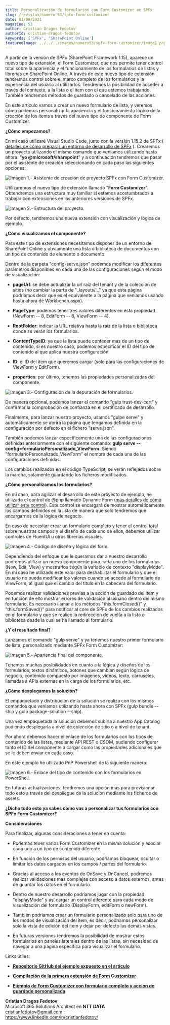 ```yaml
---
title: Personalización de formularios con Form Customizer en SPFx
slug: /revistas/numero-53/spfx-form-customizer
date: 01/09/2021
magazine: 53
author: Cristian Dragos Fedotov
authorId: cristian-dragos-fedotov
keywords: ['SPFx', 'SharePoint Online']
featuredImage: ../../../images/numero53/spfx-form-customizer/image1.png
---
```


A partir de la versión de SPFx (SharePoint Framework 1.15), aparece un
nuevo tipo de extensión, el Form Customizer, que nos permite tener
control total sobre la apariencia y el funcionamiento de los formularios
de listas y librerías en SharePoint Online. A través de este nuevo tipo
de extensión tendremos control sobre el marco completo de los
formularios y la experiencia del usuario al utilizarlos. Tendremos la
posibilidad de acceder a través del contexto, a la lista o el item con
el que estemos trabajando. También tendremos métodos de guardado o
cancelado de las acciones.

En este articulo vamos a crear un nuevo formulario de lista, y veremos
cómo podemos personalizar la apariencia y el funcionamiento lógico de la
creación de los ítems a través del nuevo tipo de componente de Form
Customizer.

**¿Cómo empezamos?**

En mi caso utilizaré Visual Studio Code, junto con la versión 1.15.2 de
SPFx ( [detalles de cómo preparar un entorno de desarrollo de
SPFx](https://docs.microsoft.com/en-us/sharepoint/dev/spfx/set-up-your-development-environment)
). Crearemos un proyecto utilizando el mismo comando que veníamos
utilizando hasta ahora: "**yo @microsoft/sharepoint**" y a continuación
tendremos que pasar por el asistente de creación seleccionando en cada
paso las siguientes opciones:

![Imagen 1.- Asistente de creación de proyecto SPFx con Form Customizer.](../../../images/numero53/spfx-form-customizer/image1.png)



Utilizaremos el nuevo tipo de extensión llamado "**Form Customizer**".
Obtendremos una estructura muy familiar si estamos acostumbrados a
trabajar con extensiones en las anteriores versiones de SPFx.

![Imagen 2.- Estructura del proyecto.](../../../images/numero53/spfx-form-customizer/image2.png)



Por defecto, tendremos una nueva extensión con visualización y lógica de
ejemplo.

**¿Cómo visualizamos el componente?**

Para este tipo de extensiones necesitamos disponer de un entorno de
SharePoint Online y obviamente una lista o biblioteca de documentos con
un tipo de contenido de elemento o documento.

Dentro de la carpeta "config-serve.json" podemos modificar los
diferentes parámetros disponibles en cada una de las configuraciones
según el modo de visualización:

-   **pageUrl**: se debe actualizar la url raíz del tenant y de la
    colección de sitios (no cambiar la parte de "_layouts/..." ya que
    esta página podríamos decir que es el equivalente a la página que
    veníamos usando hasta ahora de Workbench.aspx).

-   **PageType**: podemos tener tres valores diferentes en esta
    propiedad (NewForm -- 8, EditForm -- 6, ViewForm -- 4).

-   **RootFolder**: indicar la URL relativa hasta la raíz de la lista o
    biblioteca donde se verán los formularios.

-   **ContentTypeID**: ya que la lista puede contener mas de un tipo de
    contenido, si es nuestro caso, podemos especificar el ID del tipo de
    contenido al que aplica nuestra configuración.

-   **ID**: el ID del item que queremos cargar (solo para las
    configuraciones de ViewForm y EditForm).

-   **properties**: por último, tenemos las propiedades personalizadas
    del componente.

![Imagen 3.- Configuración de la depuración de formularios.](../../../images/numero53/spfx-form-customizer/image3.png)



De manera opcional, podemos lanzar el comando "gulp trust-dev-cert" y
confirmar la comprobación de confianza en el certificado de desarrollo.

Finalmente, para lanzar nuestro proyecto, usamos "gulpe serve" y
automáticamente se abrirá la página que tengamos definida en la
configuración por defecto en el fichero "serve.json".

También podemos lanzar específicamente una de las configuraciones
definidas anteriormente con el siguiente comando: **gulp serve
--config=formularioPersonalizado_ViewForm.** Siendo
"formularioPersonalizado_ViewForm" el nombre de cada una de las
configuraciones definidas.

Los cambios realizados en el código TypeScript, se verán reflejados
sobre la marcha, solamente guardando los ficheros modificados.

**¿Cómo personalizamos los formularios?**

En mi caso, para agilizar el desarrollo de este proyecto de ejemplo, he
utilizado el control de @pnp llamado Dynamic Form ([más detalles de
cómo utilizar este
control](https://pnp.github.io/sp-dev-fx-controls-react/controls/DynamicForm/)).
Este control se encargará de mostrar automáticamente los campos
definidos en la lista de manera que solo tendremos que encargarnos de la
lógica de negocio.

En caso de necesitar crear un formulario completo y tener el control
total sobre nuestros campos y el diseño de cada uno de ellos, debemos
utilizar controles de FluentUi u otras librerías visuales.

![Imagen 4.- Código de diseño y lógica del form.](../../../images/numero53/spfx-form-customizer/image4.png)


Dependiendo del enfoque que le queramos dar a nuestro desarrollo
podremos utilizar un nuevo componente para cada uno de los formularios
(New, Edit, View) y mostrarlos según la variable de contexto
"displayMode". En mi caso he utilizado este valor para deshabilitar el
formulario y que el usuario no pueda modificar los valores cuando se
accede al formulario de ViewForm, al igual que el cambio del titulo en
la cabecera del formulario.

Podemos realizar validaciones previas a la acción de guardado del item y
en función de ello mostrar errores de validación al usuario dentro del
mismo formulario. Es necesario llamar a los métodos "this.formClosed()"
y "this.formSaved()" para notificar al core de SPFx de los cambios
realizados en el formulario y que se realice la redirección de vuelta a
la lista o biblioteca desde la cual se ha llamado al formulario.

**¿Y el resultado final?**

Lanzamos el comando "gulp serve" y ya tenemos nuestro primer formulario
de lista, personalizado mediante SPFx Form Customizer:

![Imagen 5.- Apariencia final del componente.](../../../images/numero53/spfx-form-customizer/image5.png)



Tenemos muchas posibilidades en cuanto a la lógica y diseños de los
formularios; textos dinámicos, botones que cambian según lógica de
negocio, contenido compuesto por imágenes, videos, texto, carruseles,
llamadas a APIs externas en la carga de los formularios, etc.

**¿Cómo desplegamos la solución?**

El empaquetado y distribución de la solución se realiza con los mismos
comandos que veníamos utilizando hasta ahora con SPFx (gulp bundle
--ship y gulp package-solution --ship).

Una vez empaquetada la solución debemos subirla a nuestro App Catalog
pudiendo desplegarla a nivel de colección de sitio o a nivel de tenant.

Por ahora debemos hacer el enlace de los formularios con los tipos de
contenido de las listas, mediante API REST o CSOM, pudiendo configurar
tanto el ID del componente a cargar como las propiedades adicionales que
se le deben enviar en cada caso.

En este ejemplo he utilizado PnP Powershell de la siguiente manera:

![Imagen 6.- Enlace del tipo de contenido con los formularios en PowerShell.](../../../images/numero53/spfx-form-customizer/image6.png)



En futuras actualizaciones, tendremos una opción más para provisionar
todo esto a través del despliegue de la solución mediante los ficheros
de assets.

**¿Dicho todo esto ya sabes cómo vas a personalizar tus formularios con SPFx Form Customizer?**

**Consideraciones**

Para finalizar, algunas consideraciones a tener en cuenta:

-   Podemos tener varios Form Customizer en la misma solución y asociar
    cada uno a un tipo de contenido diferente.

-   En función de los permisos del usuario, podríamos bloquear, ocultar
    o limitar los datos cargados en los campos / partes del formulario.

-   Gracias al acceso a los eventos de OnSave y OnCancel, podremos
    realizar validaciones mas complejas con acceso a datos externos,
    antes de guardar los datos en el formulario.

-   Dentro de nuestro desarrollo podríamos jugar con la propiedad
    "displayMode" y así cargar un control diferente para cada modo de
    visualización del formulario (DisplayForm, editForm o newForm).

-   También podríamos crear un formulario personalizado solo para uno de
    los modos de visualización del item, es decir, podríamos
    personalizar solo la vista de edición del item y dejar por defecto
    las demás vistas.

-   En futuras versiones tendremos la posibilidad de mostrar estos
    formularios en paneles laterales dentro de las listas, sin necesidad
    de navegar a una pagina especifica para visualizar el formulario.

Links útiles:

-   [**Repositorio GitHub del ejemplo expuesto en el
    articulo**](https://github.com/cdragosf/SPFxFormCustomizer)

-   [**Compilación de la primera extensión de Form
    Customizer**](https://docs.microsoft.com/en-us/sharepoint/dev/spfx/extensions/get-started/building-form-customizer)

-   [**Ejemplo de Form Customizer con formulario completo y acción de
    guardado
    personalizada**](https://github.com/pnp/spfx-reference-scenarios/tree/main/samples/spfx-formcustomizer-basics)

**Cristian Dragos Fedotov** <br />
Microsoft 365 Solutions Architect en **NTT DATA** <br />
cristianfedotov@gmail.com <br />
<https://www.linkedin.com/in/cristianfedotov/> 
